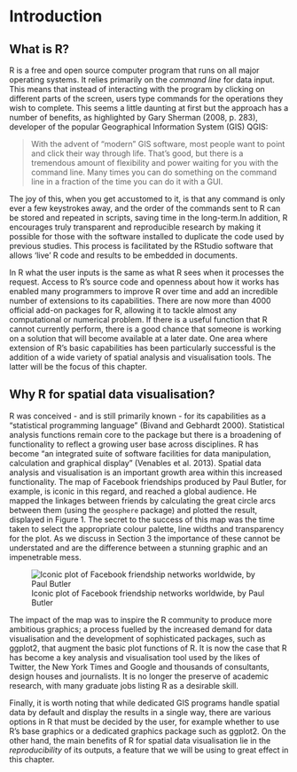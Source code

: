 Introduction
============

What is R?
----------

R is a free and open source computer program that runs on all major
operating systems. It relies primarily on the *command line* for data
input. This means that instead of interacting with the program by clicking on different 
parts of the screen, users type commands for the operations they wish to complete. This seems a little daunting at first but 
the approach has a number of benefits, as highlighted by Gary Sherman (2008,
p. 283), developer of the popular Geographical Information System (GIS) QGIS:

> With the advent of “modern” GIS software, most people want to point
> and click their way through life. That’s good, but there is a
> tremendous amount of flexibility and power waiting for you with the
> command line. Many times you can do something on the command line in a
> fraction of the time you can do it with a GUI.

The joy of this, when you get accustomed to it, is that any command is
only ever a few keystrokes away, and the order of the commands sent to R
can be stored and repeated in scripts, saving time in the
long-term.In addition, R encourages truly transparent and reproducible research by making it possible for those with the software installed to duplicate the code used by previous studies. This process is facilitated by the RStudio software
that allows 'live' R code and results to be embedded in documents. 

In R what the user inputs is the same
as what R sees when it processes the request. Access to
R's source code and openness about how it works has enabled many programmers to improve R over time and add an incredible number
of extensions to its capabilities. There
are now more than 4000 official add-on packages for R, allowing it to tackle
almost any computational or numerical problem. If there is a useful
function that R cannot currently perform, there is a good
chance that someone is working on a solution that will become available
at a later date. One area
where extension of R's basic capabilities has been particularly
successful is the addition of a wide variety of spatial analysis and visualisation tools. The latter will be the focus of this chapter.


Why R for spatial data visualisation?
-------------------------------------

R was conceived - and is
still primarily known - for its capabilities as a "statistical programming language" (Bivand
and Gebhardt 2000). 
Statistical analysis functions remain core to the package but there is a
broadening of functionality to reflect a growing user base across disciplines.
R has become "an integrated suite of software facilities for data manipulation,
calculation and graphical display" (Venables et al. 2013). 
Spatial data analysis and visualisation is an important growth area within this 
increased functionality.
The map of Facebook friendships produced by Paul Butler, for example, is iconic in this regard, 
and reached a global audience. 
He mapped the linkages between friends by calculating the great 
circle arcs between them (using the `geosphere` package) 
and plotted the result, displayed in Figure 1. The secret to the success of this map
was the time taken to select the appropriate colour palette,
line widths and transparency for the plot. 
As we discuss in Section 3 the importance of these cannot be understated 
and are the difference between a stunning graphic and an impenetrable mess.

![Iconic plot of Facebook friendship networks worldwide, by Paul Butler](figure/butler_facebook_2.jpg)

The impact of the map was to inspire the R community to produce more ambitious
graphics; a process fuelled by the increased demand for data visualisation and the
development of sophisticated packages, such as ggplot2, that augment the basic plot
functions of R. It is now the case that R has become a key analysis and visualisation
tool used by the likes of Twitter, the New York Times and Google and thousands of
consultants, design houses and journalists. It is no longer the preserve of academic 
research, with many graduate jobs listing R as a desirable skill. 

Finally, it is worth noting that while dedicated GIS programs handle spatial data by default and
display the results in a single way, there are various options in R that
must be decided by the user, for example whether to use R's base
graphics or a dedicated graphics package such as ggplot2. On the other
hand, the main benefits of R for spatial data visualisation lie in the
*reproducibility* of its outputs, a feature that we will be using to
great effect in this chapter.
